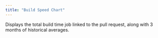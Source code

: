 ```yaml
---
title: "Build Speed Chart"
---
```


Displays the total build time job linked to the pull request, along with 3
months of historical averages.
